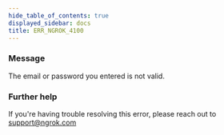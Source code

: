 ```yaml
---
hide_table_of_contents: true
displayed_sidebar: docs
title: ERR_NGROK_4100
---
```




### Message

The email or password you entered is not valid.

<ErrorDetails error="err_ngrok_4100" />

### Further help

If you're having trouble resolving this error, please reach out to [support@ngrok.com](mailto:support@ngrok.com?subject=Help%20with%20ERR_NGROK_4100)
